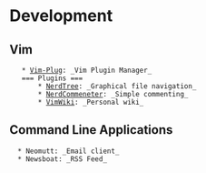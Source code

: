 = Development =

== Vim ==
    * [[Vim-Plug]]: _Vim Plugin Manager_
    === Plugins ===
        * [[NerdTree]]: _Graphical file navigation_
        * [[NerdCommeneter]]: _Simple commenting_
        * [[VimWiki]]: _Personal wiki_

== Command Line Applications ==
   * Neomutt: _Email client_
   * Newsboat: _RSS Feed_


